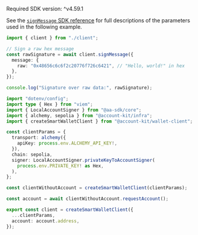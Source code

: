 <Info>Required SDK version: ^v4.59.1</Info>

See the [`signMessage` SDK
reference](/wallets/reference/account-kit/wallet-client/functions/signMessage)
for full descriptions of the parameters used in the following example.

<CodeBlocks>

```ts title="signRawMessage.ts"
import { client } from "./client";

// Sign a raw hex message
const rawSignature = await client.signMessage({
  message: {
    raw: "0x48656c6c6f2c20776f726c6421", // "Hello, world!" in hex
  },
});

console.log("Signature over raw data:", rawSignature);
```

```ts title="client.ts"
import "dotenv/config";
import type { Hex } from "viem";
import { LocalAccountSigner } from "@aa-sdk/core";
import { alchemy, sepolia } from "@account-kit/infra";
import { createSmartWalletClient } from "@account-kit/wallet-client";

const clientParams = {
  transport: alchemy({
    apiKey: process.env.ALCHEMY_API_KEY!,
  }),
  chain: sepolia,
  signer: LocalAccountSigner.privateKeyToAccountSigner(
    process.env.PRIVATE_KEY! as Hex,
  ),
};

const clientWithoutAccount = createSmartWalletClient(clientParams);

const account = await clientWithoutAccount.requestAccount();

export const client = createSmartWalletClient({
  ...clientParams,
  account: account.address,
});
```

</CodeBlocks>
